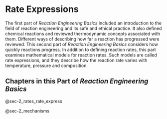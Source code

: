 # Rate Expressions {#sec-part_2_overview}

The first part of *Reaction Engineering Basics* included an introduction to the field of reaction engineering and its safe and ethical practice. It also defined chemical reactions and reviewed thermodynamic concepts associated with them. Different ways of describing how far a reaction has progressed were reviewed. This second part of *Reaction Engineering Basics* considers how quickly reactions progress. In addition to defining reaction rates, this part examines mathematical models for reaction rates. Such models are called rate expressions, and they describe how the reaction rate varies with temperature, pressure and composition.

## Chapters in this Part of *Reaction Engineering Basics* {#sec-part_2_chapters}

@sec-2_rates_rate_express

@sec-2_mechanisms
